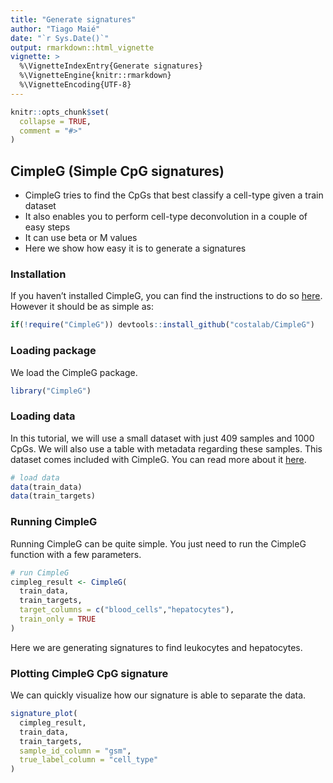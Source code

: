 ```yaml
---
title: "Generate signatures"
author: "Tiago Maié"
date: "`r Sys.Date()`"
output: rmarkdown::html_vignette
vignette: >
  %\VignetteIndexEntry{Generate signatures}
  %\VignetteEngine{knitr::rmarkdown}
  %\VignetteEncoding{UTF-8}
---
```




```r
knitr::opts_chunk$set(
  collapse = TRUE,
  comment = "#>"
)
```

## CimpleG (Simple CpG signatures)

* CimpleG tries to find the CpGs that best classify a cell-type given a train dataset
* It also enables you to perform cell-type deconvolution in a couple of easy steps
* It can use beta or M values
* Here we show how easy it is to generate a signatures

### Installation

If you haven't installed CimpleG, you can find the instructions to do so [here](https://costalab.github.io/CimpleG/#installation).
However it should be as simple as:

```r
if(!require("CimpleG")) devtools::install_github("costalab/CimpleG")
```

### Loading package

We load the CimpleG package.

```r
library("CimpleG")
```

### Loading data

In this tutorial, we will use a small dataset with just 409 samples and 1000 CpGs.
We will also use a table with metadata regarding these samples.
This dataset comes included with CimpleG. You can read more about it [here]().

```r
# load data
data(train_data)
data(train_targets)
```

### Running CimpleG

Running CimpleG can be quite simple. You just need to run the CimpleG function with a few parameters.

```r
# run CimpleG
cimpleg_result <- CimpleG(
  train_data,
  train_targets,
  target_columns = c("blood_cells","hepatocytes"),
  train_only = TRUE
)
```

Here we are generating signatures to find leukocytes and hepatocytes.

### Plotting CimpleG CpG signature
We can quickly visualize how our signature is able to separate the data.

```r

signature_plot(
  cimpleg_result,
  train_data,
  train_targets,
  sample_id_column = "gsm",
  true_label_column = "cell_type"
)
```



